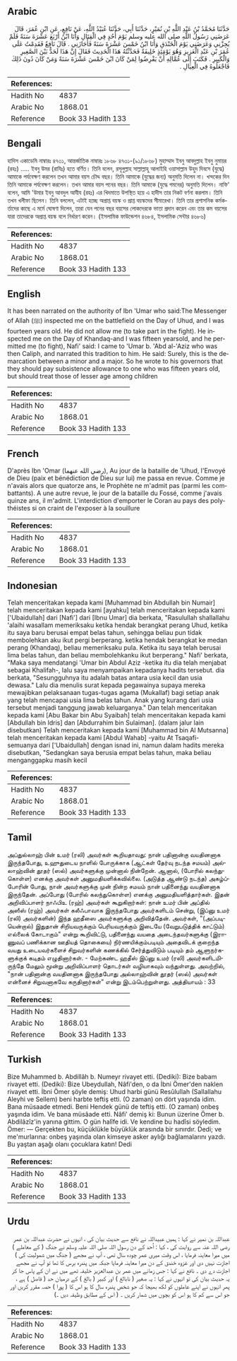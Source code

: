 ## Arabic


<div dir="rtl" lang="ar" style={{fontSize:'larger',backgroundColor:'#f8f9fa',padding:20}}>
حَدَّثَنَا مُحَمَّدُ بْنُ عَبْدِ اللَّهِ بْنِ نُمَيْرٍ، حَدَّثَنَا أَبِي، حَدَّثَنَا عُبَيْدُ اللَّهِ، عَنْ نَافِعٍ، عَنِ ابْنِ عُمَرَ، قَالَ عَرَضَنِي رَسُولُ اللَّهِ صلى الله عليه وسلم يَوْمَ أُحُدٍ فِي الْقِتَالِ وَأَنَا ابْنُ أَرْبَعَ عَشْرَةَ سَنَةً فَلَمْ يُجِزْنِي وَعَرَضَنِي يَوْمَ الْخَنْدَقِ وَأَنَا ابْنُ خَمْسَ عَشْرَةَ سَنَةً فَأَجَازَنِي ‏.‏ قَالَ نَافِعٌ فَقَدِمْتُ عَلَى عُمَرَ بْنِ عَبْدِ الْعَزِيزِ وَهُوَ يَوْمَئِذٍ خَلِيفَةٌ فَحَدَّثْتُهُ هَذَا الْحَدِيثَ فَقَالَ إِنَّ هَذَا لَحَدٌّ بَيْنَ الصَّغِيرِ وَالْكَبِيرِ ‏.‏ فَكَتَبَ إِلَى عُمَّالِهِ أَنْ يَفْرِضُوا لِمَنْ كَانَ ابْنَ خَمْسَ عَشْرَةَ سَنَةً وَمَنْ كَانَ دُونَ ذَلِكَ فَاجْعَلُوهُ فِي الْعِيَالِ ‏.‏
</div>
<div style={{backgroundColor:'#f8f9fa',padding:20, marginBottom: 10}}><table> <thead> <tr> <th>References:</th> <th></th> </tr> </thead> <tbody><tr><td>Hadith No</td><td>4837</td></tr><tr><td>Arabic No</td><td>1868.01</td></tr><tr><td>Reference</td><td>Book 33 Hadith 133</td></tr></tbody></table></div>

## Bengali


<div dir="ltr" lang="bn" style={{fontSize:'larger',backgroundColor:'#f8f9fa',padding:20}}>
হাদিস একাডেমি নাম্বারঃ ৪৭৩১, আন্তর্জাতিক নাম্বারঃ ১৮৬৮ ৪৭৩১-(৯১/১৮৬৮) মুহাম্মাদ ইবনু আবদুল্লাহ ইবনু নুমায়র (রহঃ) ..... ইবনু উমর (রাযিঃ) হতে বর্ণিত। তিনি বলেন, রসূলুল্লাহ সাল্লাল্লাহু আলাইহি ওয়াসাল্লাম উহুদ দিবসে (যুদ্ধে) আমাকে পর্যবেক্ষণ করলেন তখন আমার বয়স চৌদ্দ বছর। তিনি আমাকে (যুদ্ধের জন্য) অনুমতি দিলেন না। খন্দকের দিন তিনি আমাকে পর্যবেক্ষণ করলেন। তখন আমার বয়স পনের বছর। তিনি আমাকে (যুদ্ধে গমনের) অনুমতি দিলেন। নাফি' বলেন, আমি 'উমার ইবনু আবদুল আযীয (রহঃ) এর খিদমাতে উপস্থিত হয়ে এ হাদীস তার নিকট বর্ণনা করলাম। তিনি তখন খলীফা ছিলেন। তিনি বললেন, এটাই হচ্ছে অপ্রাপ্ত বয়স্ক ও প্রাপ্ত বয়স্কদের সীমারেখা। তিনি তার প্রশাসনিক কর্মকর্তাদের কাছে এ মর্মে ঘোষণা দিলেন, তারা যেন পনের বছর বয়সের লোকদেরকে ভাতা প্রদান করেন এবং তার কম বয়সের যারা তাদেরকে অপ্রাপ্ত বয়স্ক বলে নির্ধারণ করেন। (ইসলামিক ফাউন্ডেশন ৪৬৮৪, ইসলামিক সেন্টার ৪৬৮৬)
</div>
<div style={{backgroundColor:'#f8f9fa',padding:20, marginBottom: 10}}><table> <thead> <tr> <th>References:</th> <th></th> </tr> </thead> <tbody><tr><td>Hadith No</td><td>4837</td></tr><tr><td>Arabic No</td><td>1868.01</td></tr><tr><td>Reference</td><td>Book 33 Hadith 133</td></tr></tbody></table></div>

## English


<div dir="ltr" lang="en" style={{fontSize:'larger',backgroundColor:'#f8f9fa',padding:20}}>
It has been narrated on the authority of Ibn 'Umar who said:The Messenger of Allah (ﷺ) inspected me on the battlefield on the Day of Uhud, and I was fourteen years old. He did not allow me (to take part in the fight). He inspected me on the Day of Khandaq-and I was fifteen yearsold, and he permitted me (to fight), Nafi' said: I came to 'Umar b. 'Abd al-'Aziz who was then Caliph, and narrated this tradition to him. He said: Surely, this is the demarcation between a minor and a major. So he wrote to his governors that they should pay subsistence allowance to one who was fifteen years old, but should treat those of lesser age among children
</div>
<div style={{backgroundColor:'#f8f9fa',padding:20, marginBottom: 10}}><table> <thead> <tr> <th>References:</th> <th></th> </tr> </thead> <tbody><tr><td>Hadith No</td><td>4837</td></tr><tr><td>Arabic No</td><td>1868.01</td></tr><tr><td>Reference</td><td>Book 33 Hadith 133</td></tr></tbody></table></div>

## French


<div dir="ltr" lang="fr" style={{fontSize:'larger',backgroundColor:'#f8f9fa',padding:20}}>
D'après Ibn 'Omar (رضي الله عنهما), Au jour de la bataille de 'Uhud, l'Envoyé de Dieu (paix et bénédiction de Dieu sur lui) me passa en revue. Comme je n'avais alors que quatorze ans, le Prophète ne m'admit pas (parmi les combattants). A une autre revue, le jour de la bataille du Fossé, comme j'avais quinze ans, il m'admit. L'interdiction d'emporter le Coran au pays des polythéistes si on craint de l'exposer à la souillure
</div>
<div style={{backgroundColor:'#f8f9fa',padding:20, marginBottom: 10}}><table> <thead> <tr> <th>References:</th> <th></th> </tr> </thead> <tbody><tr><td>Hadith No</td><td>4837</td></tr><tr><td>Arabic No</td><td>1868.01</td></tr><tr><td>Reference</td><td>Book 33 Hadith 133</td></tr></tbody></table></div>

## Indonesian


<div dir="ltr" lang="id" style={{fontSize:'larger',backgroundColor:'#f8f9fa',padding:20}}>
Telah menceritakan kepada kami [Muhammad bin Abdullah bin Numair] telah menceritakan kepada kami [ayahku] telah menceritakan kepada kami ['Ubaidullah] dari [Nafi'] dari [Ibnu Umar] dia berkata, "Rasulullah shallallahu 'alaihi wasallam memeriksaku ketika hendak berangkat perang Uhud, ketika itu saya baru berusai empat belas tahun, sehingga beliau pun tidak membolehkan aku ikut pergi berperang. ketika hendak berangkat ke medan perang (Khandaq), beliau memeriksaku pula. Ketika itu saya telah berusai lima belas tahun, dan beliau membolehkanku ikut berperang." Nafi' berkata, "Maka saya mendatangi 'Umar bin Abdul Aziz -ketika itu dia telah menjabat sebagai Khalifah-, lalu saya menyampaikan kepadanya hadits tersebut. dia berkata, "Sesungguhnya itu adalah batas antara usia kecil dan usia dewasa." Lalu dia menulis surat kepada pegawainya supaya mereka mewajibkan pelaksanaan tugas-tugas agama (Mukallaf) bagi setiap anak yang telah mencapai usia lima belas tahun. Anak yang kurang dari usia tersebut menjadi tanggung jawab keluarganya." Dan telah menceritakan kepada kami [Abu Bakar bin Abu Syaibah] telah menceritakan kepada kami [Abdullah bin Idris] dan [Abdurrahim bin Sulaiman]. (dalam jalur lain disebutkan) Telah menceritakan kepada kami [Muhammad bin Al Mutsanna] telah menceritakan kepada kami [Abdul Wahab] -yaitu At Tsaqafi- semuanya dari ['Ubaidullah] dengan isnad ini, namun dalam hadits mereka disebutkan, "Sedangkan saya berusia empat belas tahun, maka beliau menganggapku masih kecil
</div>
<div style={{backgroundColor:'#f8f9fa',padding:20, marginBottom: 10}}><table> <thead> <tr> <th>References:</th> <th></th> </tr> </thead> <tbody><tr><td>Hadith No</td><td>4837</td></tr><tr><td>Arabic No</td><td>1868.01</td></tr><tr><td>Reference</td><td>Book 33 Hadith 133</td></tr></tbody></table></div>

## Tamil


<div dir="ltr" lang="ta" style={{fontSize:'larger',backgroundColor:'#f8f9fa',padding:20}}>
அப்துல்லாஹ் பின் உமர் (ரலி) அவர்கள் கூறியதாவது: நான் பதினான்கு வயதினனாக இருந்தபோது, உஹுதுடைய நாளில் போருக்காக (ஆட்கள் தேர்வு நடந்த சமயம்) அல்லாஹ்வின் தூதர் (ஸல்) அவர்களுக்கு முன்னால் நின்றேன். ஆனால், (போரில் கலந்துகொள்ள) எனக்கு அவர்கள் அனுமதியளிக்கவில்லை. (அடுத்த ஆண்டு நடந்த) அகழ்ப்போரின் போது, நான் அவர்களுக்கு முன் நின்ற சமயம் நான் பதினைந்து வயதினனாக இருந்தேன். அப்போது (போரில் கலந்துகொள்ள) எனக்கு அனுமதியளித்தார்கள். இதன் அறிவிப்பாளர் நாஃபிஉ (ரஹ்) அவர்கள் கூறுகிறார்கள்: நான் உமர் பின் அப்தில் அஸீஸ் (ரஹ்) அவர்கள் கலீஃபாவாக இருந்தபோது அவர்களிடம் சென்று, (இப்னு உமர் (ரலி) அவர்களின்) இந்த ஹதீஸை அவர்களுக்கு அறிவித்தேன். அவர்கள், "(அப்படியென்றால்) இதுதான் சிறியவருக்கும் பெரியவருக்கும் இடையே (வேறுபடுத்திக் காட்டும்) எல்லைக் கோடாகும்" என்று கூறிவிட்டு, பதினைந்து வயதை அடைந்தவர்களுக்கு (இராணுவப் பணிக்கான ஊதியத் தொகையை) நிர்ணயிக்கும்படியும் அதைவிடக் குறைந்த வயது உடையவர்களைச் சிறுவர்களின் கணக்கில் சேர்த்துவிடும் படியும் தம் ஆளுநர்களுக்குக் கடிதம் எழுதினார்கள். - மேற்கண்ட ஹதீஸ் இப்னு உமர் (ரலி) அவர்களிடமிருந்தே மேலும் மூன்று அறிவிப்பாளர் தொடர்கள் வழியாகவும் வந்துள்ளது. அவற்றில், "நான் பதினான்கு வயதினனாக இருந்தபோது அல்லாஹ்வின் தூதர் (ஸல்) அவர்கள் என்னைச் சிறுவனாகவே கருதினார்கள்" என்று இடம்பெற்றுள்ளது. அத்தியாயம் : 33
</div>
<div style={{backgroundColor:'#f8f9fa',padding:20, marginBottom: 10}}><table> <thead> <tr> <th>References:</th> <th></th> </tr> </thead> <tbody><tr><td>Hadith No</td><td>4837</td></tr><tr><td>Arabic No</td><td>1868.01</td></tr><tr><td>Reference</td><td>Book 33 Hadith 133</td></tr></tbody></table></div>

## Turkish


<div dir="ltr" lang="tr" style={{fontSize:'larger',backgroundColor:'#f8f9fa',padding:20}}>
Bize Muhammed b. Abdillâh b. Numeyr rivayet etti. (Dediki): Bize babam rivayet etti. (Dediki): Bize Ubeydullah, Nâfi'den, o da İbni Ömer'den naklen rivayet etti. İbni Ömer şöyle demiş: Uhud harbi günü Resûlullah (Sallallahu Aleyhi ve Sellem) beni harbte teftiş etti. (O zaman) on dört yaşında idim. Bana müsaade etmedi. Beni Hendek günü de teftiş etti. (O zaman) onbeş yaşında idim. Ve bana müsâade etti. Nâfi' demiş ki: Bunun üzerine Ömer b. Abdilâzîz'in yanına gittim. O gün halîfe idi. Ve kendine bu hadîsi söyledim. Ömer: — Gerçekten bu, küçüklükle büyüklük arasında bir sınırdır. Dedi; ve me'murlarına: onbeş yaşında olan kimseye asker aylığı bağlamalarını yazdı. Bu yaştan aşağı olanı çocuklara katın! Dedi
</div>
<div style={{backgroundColor:'#f8f9fa',padding:20, marginBottom: 10}}><table> <thead> <tr> <th>References:</th> <th></th> </tr> </thead> <tbody><tr><td>Hadith No</td><td>4837</td></tr><tr><td>Arabic No</td><td>1868.01</td></tr><tr><td>Reference</td><td>Book 33 Hadith 133</td></tr></tbody></table></div>

## Urdu


<div dir="rtl" lang="ur" style={{fontSize:'larger',backgroundColor:'#f8f9fa',padding:20}}>
عبداللہ بن نمیر نے کہا : ہمیں عبیداللہ نے نافع سے حدیث بیان کی ، انہوں نے حضرت عبداللہ بن عمر رضی اللہ عنہ سے روایت کی ، کہا : اُحد کے دن رسول اللہ صلی اللہ علیہ وسلم نے جنگ ( کے معاملے ) میں میرا معاینہ فرمایا ، اس وقت میری عمر چودہ سال تھی ، آپ نے مجھے ( جنگ میں شمولیت کی ) اجازت نہیں دی اور غزوہ خندق کے دن میرا معاینہ فرمایا جبکہ میں پندرہ برس کا تھا تو آپ نے مجھے اجازت دے دی ۔ نافع نے کہا : جس زمانے میں عمر بن عبدالعزیز خلیفہ تھے میں نے ان کے پاس جا کر یہ حدیث بیان کی تو انہوں نے کہا : یہ صغیر ( نابالغ ) اور کبیر ( بالغ ) کے درمیان حد ( فاصل ) ہے ، پھر انہوں نے اپنے عاملوں کو لکھ بھیجا کہ جو شخص پندرہ سال کا ہو اس کا ( پورا ) حصہ مقرر کریں اور جو اس سے کم کا ہو اس کو بچوں میں شمار کریں ۔ ( اس کے مطابق وظیفہ دیں ۔)
</div>
<div style={{backgroundColor:'#f8f9fa',padding:20, marginBottom: 10}}><table> <thead> <tr> <th>References:</th> <th></th> </tr> </thead> <tbody><tr><td>Hadith No</td><td>4837</td></tr><tr><td>Arabic No</td><td>1868.01</td></tr><tr><td>Reference</td><td>Book 33 Hadith 133</td></tr></tbody></table></div>